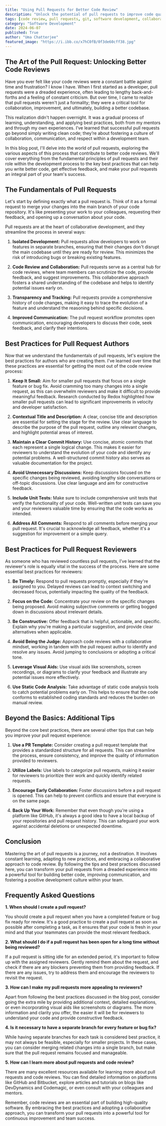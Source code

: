 ```yaml
---
title: "Using Pull Requests for Better Code Review"
description: "Unlock the potential of pull requests to improve code quality and collaboration. This guide delves into best practices for both authors and reviewers, focusing on clear communication, constructive feedback, and streamlining the review process."
tags: [code review, pull requests, git, software development, collaboration, best practices, communication, teamwork, agile, version control, github, bitbucket]
category: "Software Development"
date: 2024-06-07
published: True
author: "Uma Chatterjee"
featured_image: "https://i.ibb.co/x7hC0fB/0f3de60cff38.jpg"
---
```


## The Art of the Pull Request: Unlocking Better Code Reviews

Have you ever felt like your code reviews were a constant battle against time and frustration?  I know I have. When I first started as a developer, pull requests were a dreaded experience, often leading to lengthy back-and-forths and a feeling of constant criticism. But over time, I came to realize that pull requests weren't just a formality; they were a critical tool for collaboration, improvement, and ultimately, building a better codebase.

This realization didn't happen overnight. It was a gradual process of learning, understanding, and applying best practices, both from my mentors and through my own experiences.  I’ve learned that successful pull requests go beyond simply writing clean code; they’re about fostering a culture of collaboration, communication, and respect within a development team.

In this blog post, I'll delve into the world of pull requests, exploring the various aspects of this process that contribute to better code reviews. We'll cover everything from the fundamental principles of pull requests and their role within the development process to the key best practices that can help you write better code, get effective feedback, and make your pull requests an integral part of your team's success.

## The Fundamentals of Pull Requests

Let's start by defining exactly what a pull request is. Think of it as a formal request to merge your changes into the main branch of your code repository. It's like presenting your work to your colleagues, requesting their feedback, and opening up a conversation about your code.

Pull requests are at the heart of collaborative development, and they streamline the process in several ways:

1. **Isolated Development:** Pull requests allow developers to work on features in separate branches, ensuring that their changes don't disrupt the main codebase until they are ready for review. This minimizes the risk of introducing bugs or breaking existing features.

2. **Code Review and Collaboration:**  Pull requests serve as a central hub for code reviews, where team members can scrutinize the code, provide feedback, and suggest improvements. This collaborative approach fosters a shared understanding of the codebase and helps to identify potential issues early on.

3. **Transparency and Tracking:**  Pull requests provide a comprehensive history of code changes, making it easy to trace the evolution of a feature and understand the reasoning behind specific decisions. 

4. **Improved Communication:**  The pull request workflow promotes open communication, encouraging developers to discuss their code, seek feedback, and clarify their intentions.

## Best Practices for Pull Request Authors

Now that we understand the fundamentals of pull requests, let's explore the best practices for authors who are creating them.  I've learned over time that these practices are essential for getting the most out of the code review process:

1. **Keep It Small:**  Aim for smaller pull requests that focus on a single feature or bug fix. Avoid cramming too many changes into a single request, as this can overwhelm reviewers and make it difficult to provide meaningful feedback. Research conducted by Redox highlighted how smaller pull requests can lead to significant improvements in velocity and developer satisfaction.

2. **Contextual Title and Description:**  A clear, concise title and description are essential for setting the stage for the review.  Use clear language to describe the purpose of the pull request, outline any relevant changes, and highlight potential areas of interest.

3. **Maintain a Clear Commit History:**  Use concise, atomic commits that each represent a single logical change. This makes it easier for reviewers to understand the evolution of your code and identify any potential problems. A well-structured commit history also serves as valuable documentation for the project.

4. **Avoid Unnecessary Discussions:**  Keep discussions focused on the specific changes being reviewed, avoiding lengthy side conversations or off-topic discussions.  Use clear language and aim for constructive feedback.

5. **Include Unit Tests:**  Make sure to include comprehensive unit tests that verify the functionality of your code. Well-written unit tests can save you and your reviewers valuable time by ensuring that the code works as intended.

6. **Address All Comments:** Respond to all comments before merging your pull request.  It's crucial to acknowledge all feedback, whether it's a suggestion for improvement or a simple query.

## Best Practices for Pull Request Reviewers

As someone who has reviewed countless pull requests, I’ve learned that the reviewer's role is equally vital in the success of the process.  Here are some essential best practices for reviewers:

1. **Be Timely:**  Respond to pull requests promptly, especially if they're assigned to you. Delayed reviews can lead to context switching and decreased focus, potentially impacting the quality of the feedback.

2. **Focus on the Code:**  Concentrate your review on the specific changes being proposed. Avoid making subjective comments or getting bogged down in discussions about irrelevant details.

3. **Be Constructive:**  Offer feedback that is helpful, actionable, and specific.  Explain why you're making a particular suggestion, and provide clear alternatives when applicable.

4. **Avoid Being the Judge:**  Approach code reviews with a collaborative mindset, working in tandem with the pull request author to identify and resolve any issues. Avoid jumping to conclusions or adopting a critical tone.

5. **Leverage Visual Aids:**  Use visual aids like screenshots, screen recordings, or diagrams to clarify your feedback and illustrate any potential issues more effectively.

6. **Use Static Code Analysis:**  Take advantage of static code analysis tools to catch potential problems early on. This helps to ensure that the code conforms to established coding standards and reduces the burden on manual review.

## Beyond the Basics: Additional Tips

Beyond the core best practices, there are several other tips that can help you improve your pull request experience:

1. **Use a PR Template:** Consider creating a pull request template that provides a standardized structure for all requests. This can streamline the process, ensure consistency, and improve the quality of information provided to reviewers.

2. **Utilize Labels:** Use labels to categorize pull requests, making it easier for reviewers to prioritize their work and quickly identify related requests.

3. **Encourage Early Collaboration:** Foster discussions before a pull request is opened. This can help to prevent conflicts and ensure that everyone is on the same page.

4. **Back Up Your Work:**  Remember that even though you're using a platform like GitHub, it's always a good idea to have a local backup of your repositories and pull request history. This can safeguard your work against accidental deletions or unexpected downtime.

## Conclusion

Mastering the art of pull requests is a journey, not a destination.  It involves constant learning, adapting to new practices, and embracing a collaborative approach to code review. By following the tips and best practices discussed here, you can transform your pull requests from a dreaded experience into a powerful tool for building better code, improving communication, and fostering a positive development culture within your team.

## Frequently Asked Questions

**1. When should I create a pull request?**

You should create a pull request when you have a completed feature or bug fix ready for review.  It's a good practice to create a pull request as soon as possible after completing a task, as it ensures that your code is fresh in your mind and that your teammates can provide the most relevant feedback. 

**2. What should I do if a pull request has been open for a long time without being reviewed?**

If a pull request is sitting idle for an extended period,  it's important to follow up with the assigned reviewers. Gently remind them about the request, and check if there are any blockers preventing them from providing feedback.  If there are any issues, try to address them and encourage the reviewers to revisit the request.

**3. How can I make my pull requests more appealing to reviewers?**

Apart from following the best practices discussed in the blog post, consider going the extra mile by providing additional context, detailed explanations, or even incorporating visual aids like screenshots or diagrams. The more information and clarity you offer, the easier it will be for reviewers to understand your code and provide constructive feedback.

**4. Is it necessary to have a separate branch for every feature or bug fix?**

While having separate branches for each task is considered best practice, it may not always be feasible, especially for smaller projects. In these cases, you can consider merging related changes into a single branch, but make sure that the pull request remains focused and manageable.

**5. How can I learn more about pull requests and code review?**

There are many excellent resources available for learning more about pull requests and code reviews. You can find detailed information on platforms like GitHub and Bitbucket, explore articles and tutorials on blogs like DevDynamics and Codemagic, or even consult with your colleagues and mentors.

Remember, code reviews are an essential part of building high-quality software.  By embracing the best practices and adopting a collaborative approach, you can transform your pull requests into a powerful tool for continuous improvement and team success. 